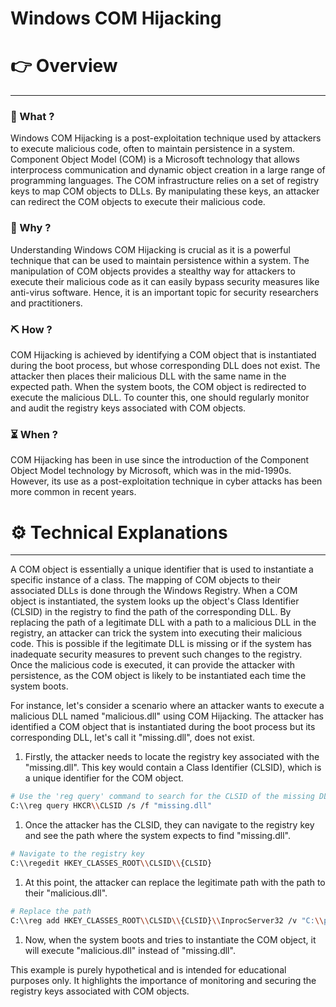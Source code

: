 # Windows COM Hijacking


# 👉 Overview

---

### 👀 What ?

Windows COM Hijacking is a post-exploitation technique used by attackers to execute malicious code, often to maintain persistence in a system. Component Object Model (COM) is a Microsoft technology that allows interprocess communication and dynamic object creation in a large range of programming languages. The COM infrastructure relies on a set of registry keys to map COM objects to DLLs. By manipulating these keys, an attacker can redirect the COM objects to execute their malicious code.


### 🧐 Why ?

Understanding Windows COM Hijacking is crucial as it is a powerful technique that can be used to maintain persistence within a system. The manipulation of COM objects provides a stealthy way for attackers to execute their malicious code as it can easily bypass security measures like anti-virus software. Hence, it is an important topic for security researchers and practitioners.


### ⛏️ How ?

COM Hijacking is achieved by identifying a COM object that is instantiated during the boot process, but whose corresponding DLL does not exist. The attacker then places their malicious DLL with the same name in the expected path. When the system boots, the COM object is redirected to execute the malicious DLL. To counter this, one should regularly monitor and audit the registry keys associated with COM objects.


### ⏳ When ?

COM Hijacking has been in use since the introduction of the Component Object Model technology by Microsoft, which was in the mid-1990s. However, its use as a post-exploitation technique in cyber attacks has been more common in recent years.


# ⚙️ Technical Explanations

---

A COM object is essentially a unique identifier that is used to instantiate a specific instance of a class. The mapping of COM objects to their associated DLLs is done through the Windows Registry. When a COM object is instantiated, the system looks up the object's Class Identifier (CLSID) in the registry to find the path of the corresponding DLL. By replacing the path of a legitimate DLL with a path to a malicious DLL in the registry, an attacker can trick the system into executing their malicious code. This is possible if the legitimate DLL is missing or if the system has inadequate security measures to prevent such changes to the registry. Once the malicious code is executed, it can provide the attacker with persistence, as the COM object is likely to be instantiated each time the system boots.

For instance, let's consider a scenario where an attacker wants to execute a malicious DLL named "malicious.dll" using COM Hijacking. The attacker has identified a COM object that is instantiated during the boot process but its corresponding DLL, let's call it "missing.dll", does not exist.

1. Firstly, the attacker needs to locate the registry key associated with the "missing.dll". This key would contain a Class Identifier (CLSID), which is a unique identifier for the COM object.

```bash
# Use the 'reg query' command to search for the CLSID of the missing DLL
C:\\reg query HKCR\\CLSID /s /f "missing.dll"

```

1. Once the attacker has the CLSID, they can navigate to the registry key and see the path where the system expects to find "missing.dll".

```bash
# Navigate to the registry key
C:\\regedit HKEY_CLASSES_ROOT\\CLSID\\{CLSID}

```

1. At this point, the attacker can replace the legitimate path with the path to their "malicious.dll".

```bash
# Replace the path
C:\\reg add HKEY_CLASSES_ROOT\\CLSID\\{CLSID}\\InprocServer32 /v "C:\\path\\to\\malicious.dll"

```

1. Now, when the system boots and tries to instantiate the COM object, it will execute "malicious.dll" instead of "missing.dll".

This example is purely hypothetical and is intended for educational purposes only. It highlights the importance of monitoring and securing the registry keys associated with COM objects.
